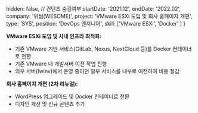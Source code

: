   hidden: false, // 컨텐츠 숨김여부
  startDate: '2021.12',
  endDate: '2022.02',
  company: '위썸(WESOME)',
  project: 'VMware ESXi 도입 및 회사 홈페이지 개편',
  type: 'SYS',
  position: 'DevOps 엔지니어',
  skill: ['VMware ESXi', 'Docker' ]
} 

**VMware ESXi 도입 및 사내 인프라 최적화:**  
- 기존 VMware 기반 서비스(GitLab, Nexus, NextCloud 등)를 Docker 컨테이너로 전환
- 기존 VMware 내 개발서버 이전 작업 진행
- 외부 서버(Iwinv)에서 운영 중이던 일부 서비스를 내부로 이전하여 비용 절감

**회사 홈페이지 개편 (2차 리뉴얼):**
- WordPress 업그레이드 및 Docker 컨테이너로 전환
- 디자인 개선 및 신규 콘텐츠 추가